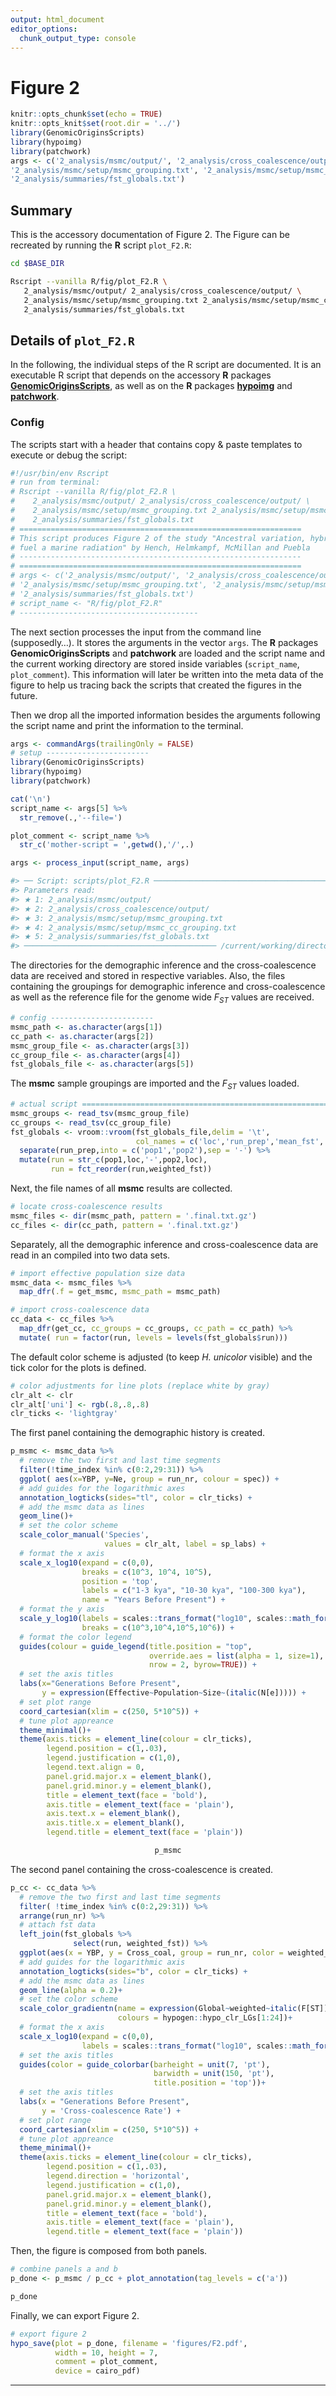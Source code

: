 ```yaml
---
output: html_document
editor_options:
  chunk_output_type: console
---
```


# Figure 2

```r
knitr::opts_chunk$set(echo = TRUE)
knitr::opts_knit$set(root.dir = '../')
library(GenomicOriginsScripts)
library(hypoimg)
library(patchwork)
args <- c('2_analysis/msmc/output/', '2_analysis/cross_coalescence/output/',
'2_analysis/msmc/setup/msmc_grouping.txt', '2_analysis/msmc/setup/msmc_cc_grouping.txt',
'2_analysis/summaries/fst_globals.txt')
```

## Summary

This is the accessory documentation of Figure 2.
The Figure can be recreated by running the **R** script `plot_F2.R`:
```sh
cd $BASE_DIR

Rscript --vanilla R/fig/plot_F2.R \
   2_analysis/msmc/output/ 2_analysis/cross_coalescence/output/ \
   2_analysis/msmc/setup/msmc_grouping.txt 2_analysis/msmc/setup/msmc_cc_grouping.txt \
   2_analysis/summaries/fst_globals.txt

```

## Details of `plot_F2.R`

In the following, the individual steps of the R script are documented.
It is an executable R script that depends on the accessory **R** packages [**GenomicOriginsScripts**](https://k-hench.github.io/GenomicOriginsScripts), as well as on the **R** packages [**hypoimg**](https://k-hench.github.io/hypoimg) and [**patchwork**](https://patchwork.data-imaginist.com/).

### Config

The scripts start with a header that contains copy & paste templates to execute or debug the script:

```r
#!/usr/bin/env Rscript
# run from terminal:
# Rscript --vanilla R/fig/plot_F2.R \
#    2_analysis/msmc/output/ 2_analysis/cross_coalescence/output/ \
#    2_analysis/msmc/setup/msmc_grouping.txt 2_analysis/msmc/setup/msmc_cc_grouping.txt \
#    2_analysis/summaries/fst_globals.txt
# ===============================================================
# This script produces Figure 2 of the study "Ancestral variation, hybridization and modularity
# fuel a marine radiation" by Hench, Helmkampf, McMillan and Puebla
# ---------------------------------------------------------------
# ===============================================================
# args <- c('2_analysis/msmc/output/', '2_analysis/cross_coalescence/output/',
# '2_analysis/msmc/setup/msmc_grouping.txt', '2_analysis/msmc/setup/msmc_cc_grouping.txt',
# '2_analysis/summaries/fst_globals.txt')
# script_name <- "R/fig/plot_F2.R"
# ----------------------------------------
```

The next section processes the input from the command line (supposedly...).
It stores the arguments in the vector `args`.
The **R** packages **GenomicOriginsScripts** and **patchwork** are loaded and the script name and the current working directory are stored inside variables (`script_name`, `plot_comment`).
This information will later be written into the meta data of the figure to help us tracing back the scripts that created the figures in the future.

Then we drop all the imported information besides the arguments following the script name and print the information to the terminal.

```r
args <- commandArgs(trailingOnly = FALSE)
# setup -----------------------
library(GenomicOriginsScripts)
library(hypoimg)
library(patchwork)

cat('\n')
script_name <- args[5] %>%
  str_remove(.,'--file=')

plot_comment <- script_name %>%
  str_c('mother-script = ',getwd(),'/',.)

args <- process_input(script_name, args)
```


```r
#> ── Script: scripts/plot_F2.R ────────────────────────────────────────────
#> Parameters read:
#> ★ 1: 2_analysis/msmc/output/
#> ★ 2: 2_analysis/cross_coalescence/output/
#> ★ 3: 2_analysis/msmc/setup/msmc_grouping.txt
#> ★ 4: 2_analysis/msmc/setup/msmc_cc_grouping.txt
#> ★ 5: 2_analysis/summaries/fst_globals.txt
#> ─────────────────────────────────────────── /current/working/directory ──
```

The directories for the demographic inference and the cross-coalescence data are received and stored in respective variables.
Also, the files containing the groupings for demographic inference and cross-coalescence as well as the reference file for the genome wide $F_{ST}$ values are received.

```r
# config -----------------------
msmc_path <- as.character(args[1])
cc_path <- as.character(args[2])
msmc_group_file <- as.character(args[3])
cc_group_file <- as.character(args[4])
fst_globals_file <- as.character(args[5])
```

The **msmc** sample groupings are imported and the $F_{ST}$ values loaded.

```r
# actual script =========================================================
msmc_groups <- read_tsv(msmc_group_file)
cc_groups <- read_tsv(cc_group_file)
fst_globals <- vroom::vroom(fst_globals_file,delim = '\t',
                            col_names = c('loc','run_prep','mean_fst','weighted_fst')) %>%
  separate(run_prep,into = c('pop1','pop2'),sep = '-') %>%
  mutate(run = str_c(pop1,loc,'-',pop2,loc),
         run = fct_reorder(run,weighted_fst))
```

Next, the file names of all **msmc** results are collected.

```r
# locate cross-coalescence results
msmc_files <- dir(msmc_path, pattern = '.final.txt.gz')
cc_files <- dir(cc_path, pattern = '.final.txt.gz')
```

Separately, all the  demographic inference and cross-coalescence data are read in an compiled into two data sets.

```r
# import effective population size data
msmc_data <- msmc_files %>%
  map_dfr(.f = get_msmc, msmc_path = msmc_path)

# import cross-coalescence data
cc_data <- cc_files %>%
  map_dfr(get_cc, cc_groups = cc_groups, cc_path = cc_path) %>%
  mutate( run = factor(run, levels = levels(fst_globals$run)))
```

The default color scheme is adjusted (to keep _H. unicolor_ visible) and the tick color for the plots is defined.

```r
# color adjustments for line plots (replace white by gray)
clr_alt <- clr
clr_alt['uni'] <- rgb(.8,.8,.8)
clr_ticks <- 'lightgray'
```

The first panel containing the demographic history is created.

```r
p_msmc <- msmc_data %>%
  # remove the two first and last time segments
  filter(!time_index %in% c(0:2,29:31)) %>%
  ggplot( aes(x=YBP, y=Ne, group = run_nr, colour = spec)) +
  # add guides for the logarithmic axes
  annotation_logticks(sides="tl", color = clr_ticks) +
  # add the msmc data as lines
  geom_line()+
  # set the color scheme
  scale_color_manual('Species',
                     values = clr_alt, label = sp_labs) +
  # format the x axis
  scale_x_log10(expand = c(0,0),
                breaks = c(10^3, 10^4, 10^5),
                position = 'top',
                labels = c("1-3 kya", "10-30 kya", "100-300 kya"),
                name = "Years Before Present") +
  # format the y axis
  scale_y_log10(labels = scales::trans_format("log10", scales::math_format(10^.x)),
                breaks = c(10^3,10^4,10^5,10^6)) +
  # format the color legend
  guides(colour = guide_legend(title.position = "top",
                               override.aes = list(alpha = 1, size=1),
                               nrow = 2, byrow=TRUE)) +
  # set the axis titles
  labs(x="Generations Before Present",
       y = expression(Effective~Population~Size~(italic(N[e])))) +
  # set plot range
  coord_cartesian(xlim = c(250, 5*10^5)) +
  # tune plot appreance
  theme_minimal()+
  theme(axis.ticks = element_line(colour = clr_ticks),
        legend.position = c(1,.03),
        legend.justification = c(1,0),
        legend.text.align = 0,
        panel.grid.major.x = element_blank(),
        panel.grid.minor.y = element_blank(),
        title = element_text(face = 'bold'),
        axis.title = element_text(face = 'plain'),
        axis.text.x = element_blank(),
        axis.title.x = element_blank(),
        legend.title = element_text(face = 'plain'))
```

<center>
```r
p_msmc
```
</center>

The second panel containing the cross-coalescence is created.

```r
p_cc <- cc_data %>%
  # remove the two first and last time segments
  filter( !time_index %in% c(0:2,29:31)) %>%
  arrange(run_nr) %>%
  # attach fst data
  left_join(fst_globals %>%
              select(run, weighted_fst)) %>%
  ggplot(aes(x = YBP, y = Cross_coal, group = run_nr, color = weighted_fst)) +
  # add guides for the logarithmic axis
  annotation_logticks(sides="b", color = clr_ticks) +
  # add the msmc data as lines
  geom_line(alpha = 0.2)+
  # set the color scheme
  scale_color_gradientn(name = expression(Global~weighted~italic(F[ST])),
                        colours = hypogen::hypo_clr_LGs[1:24])+
  # format the x axis
  scale_x_log10(expand = c(0,0),
                labels = scales::trans_format("log10", scales::math_format(10^.x))) +
  # set the axis titles
  guides(color = guide_colorbar(barheight = unit(7, 'pt'),
                                barwidth = unit(150, 'pt'),
                                title.position = 'top'))+
  # set the axis titles
  labs(x = "Generations Before Present",
       y = 'Cross-coalescence Rate') +
  # set plot range
  coord_cartesian(xlim = c(250, 5*10^5)) +
  # tune plot appreance
  theme_minimal()+
  theme(axis.ticks = element_line(colour = clr_ticks),
        legend.position = c(1,.03),
        legend.direction = 'horizontal',
        legend.justification = c(1,0),
        panel.grid.major.x = element_blank(),
        panel.grid.minor.y = element_blank(),
        title = element_text(face = 'bold'),
        axis.title = element_text(face = 'plain'),
        legend.title = element_text(face = 'plain'))
```

Then, the figure is composed from both panels.

```r
# combine panels a and b
p_done <- p_msmc / p_cc + plot_annotation(tag_levels = c('a'))
```

```r
p_done
```

Finally, we can export Figure 2.

```r
# export figure 2
hypo_save(plot = p_done, filename = 'figures/F2.pdf',
          width = 10, height = 7,
          comment = plot_comment,
          device = cairo_pdf)
```

---
